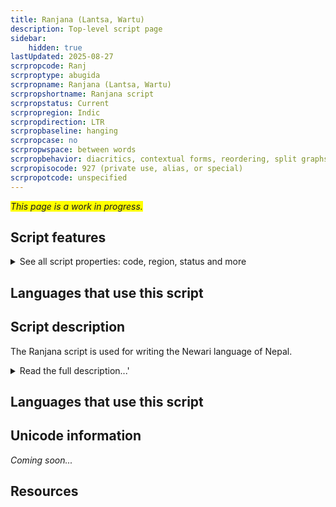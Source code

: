```yaml
---
title: Ranjana (Lantsa, Wartu)
description: Top-level script page
sidebar:
    hidden: true
lastUpdated: 2025-08-27
scrpropcode: Ranj
scrproptype: abugida
scrpropname: Ranjana (Lantsa, Wartu)
scrpropshortname: Ranjana script
scrpropstatus: Current
scrpropregion: Indic
scrpropdirection: LTR
scrpropbaseline: hanging
scrpropcase: no
scrpropwspace: between words
scrpropbehavior: diacritics, contextual forms, reordering, split graphs, required ligatures
scrpropisocode: 927 (private use, alias, or special)
scrpropotcode: unspecified
---
```


<span style='background-color:yellow'>_This page is a work in progress._</span>


## Script features

<details>
<summary> See all script properties: code, region, status and more</summary>
<ScriptInfo />
</details>

## Languages that use this script

<WsList script='Ranj' wsMax='5' />

## Script description

The Ranjana script is used for writing the Newari language of Nepal.

<details>
<summary>Read the full description...'</summary>This language is also called Nepal-Bhasha, literally 'Nepal-Language', but it is not to be confused with Nepali. Similarly, the script is one of six subsumed under the name Nepal-Lipi, literally 'Nepal-Script', though it is not to be confused with Devanagari, which is the script used for writing Nepali. 

Ranjana was previously used along with the Prachalit, Bhujimol, Kutila, Golmol, and Litumol scripts for writing Newari, a Tibeto-Burman language unrelated to Nepali. Use of these scripts began to decline after the Gorkhali conquest of the Kathmandu valley in 1769, and they are now rarely used. Of the six, Prachalit and Ranjana are the most well-known, although even these are not commonly used and most young Newari speakers cannot read them. 

The script was derived from Brahmi via the Old Nepal script, both of which are now extinct, around the 12th century AD. It has been used since that time in a gradually decreasing capacity, but is still used for producing Hindu and Buddhist religious texts and taught in Buddhist monasteries. It is also used as a decorative script in much the same way as calligraphy is used in the West.

Ranjana is written from left to right. It must be written using a calligraphic implement, as the thickness of the strokes is important. It is an abugida, that is, each consonant letter represents a CV syllable inherently having the default vowel [a]. This vowel can be changed by appending various vowel diacritics to the consonant letter, or silenced by writing a _virama_ below the letter. Vowels at the start of a word are not written with a vowel diacritic as there is no preceding consonant for them to append to; instead they are written with an independent vowel letter, which is generally unrelated in shape to the corresponding vowel diacritic. There are thirty-three consonant letters, thirteen vowel diacritics and fourteen independent vowel letters.

Like many of the Brahmic scripts, Ranjana represents consonant clusters using conjuncts. These are usually stacked vertically. Unlike many of the Brahmic scripts (which use the _anusvara_ or _candrabindu_ symbols for this purpose), Ranjana also uses stacked conjuncts to represent homorganic nasals; that is, nasals pronounced in the same place as the following consonant, for example the [ndʒ] cluster in the middle of the word 'Ganges'.

The Ranjana script also employs the _danda_ and _double danda_ symbols used by a number of Indic scripts in a manner similar to the Latin comma and full stop. A _viram_ symbol (not to be confused with _virama_, above) is used to mark the end of a verse or section. There is also a symbol called _yig mgo_ which is a head mark used to indicate the first page in an unbound folio. The sacred symbol Om is written with a special letter.

There is a set of Ranjana digits from 0-9.

A variation of the Ranjana script exists, called _Wartu_. This is much the same as standard Ranjana, but with a wiggly headline on many of the letters.

_This script is not currently recognized by [ISO 15924](http://www.unicode.org/iso15924/), but is included in ScriptSource for research purposes. If you have any information on this script, please add the information to the site. Your contributions can be a great help in refining and expanding the ISO 15924 standard._
</details>

## Languages that use this script

<WsList script='Ranj' wsMax='5' />

## Unicode information

_Coming soon..._

## Resources

<ScriptResources detailSummary='seemore' />

